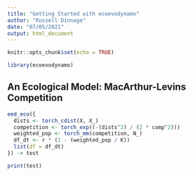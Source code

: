 ```yaml
---
title: "Getting Started with ecoevodynamo"
author: "Russell Dinnage"
date: "07/05/2021"
output: html_document
---
```


```r
knitr::opts_chunk$set(echo = TRUE)
```

```r
library(ecoevodynamo)
```

## An Ecological Model: MacArthur-Levins Competition

```r

eed_eco({
  dists <- torch_cdist(X, X_)
  competition <- torch_exp((-(dists^2) / (2 * comp^2)))
  weighted_pop <- torch_mm(competition, N_)
  df_dt <- r * (1 - (weighted_pop / K))
  list(df = df_dt)
}) -> test

print(test)

```


